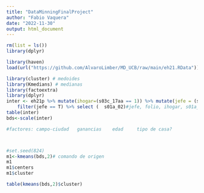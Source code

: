 ```yaml
---
title: "DataMinningFinalProject"
author: "Fabio Vaquera"
date: "2022-11-30"
output: html_document
---
```

```r
rm(list = ls())
library(dplyr)

library(haven)
load(url("https://github.com/AlvaroLimber/MD_UCB/raw/main/eh21.RData"))

library(cluster) # medoides
library(Kmedians) # medianas
library(factoextra)
library(dplyr)
inter <- eh21p %>% mutate(ihogar=(s03c_17aa == 1)) %>% mutate(jefe = (s01a_05 == 1)) %>% group_by( s01a_02) %>%
    filter(jefe == T) %>% select (  s01a_02)#jefe, folio, ihogar, s01a_02 
table(inter)
bds<-scale(inter)

#factores: campo-ciudad   ganancias    edad     tipo de casa? 



#set.seed(824)
m1<-kmeans(bds,2)# comando de origen
m1
m1$centers
m1$cluster

table(kmeans(bds,2)$cluster)





```

